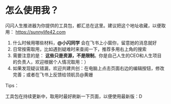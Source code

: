 # 怎么使用我？

闪闪人生推进器为你提供的工具包，都汇总在这里。建议把这个地址收藏，以便取用： https://sunnylife42.com

1. 什么时候用哪些材料，**@小闪同学** 会在飞书上小窗你，留意她的消息就好
2. 日常按需取用，比如遇到疑难时来查阅一下，推荐多用右上角的搜索
3. 需要注意的是： **这些只是资源，不是限制**。你是自己人生的CEO和人生项目的负责人，欢迎根据个人情况取用：）
4. 如果发现疑议错漏，欢迎共建共创：在电脑上点击页面右边的编辑按钮，修改完善；或者在飞书上反馈给领航员@黄姗

Tips：

工具包在持续更新中，取用时最好刷新一下页面，以便使用最新版：D
